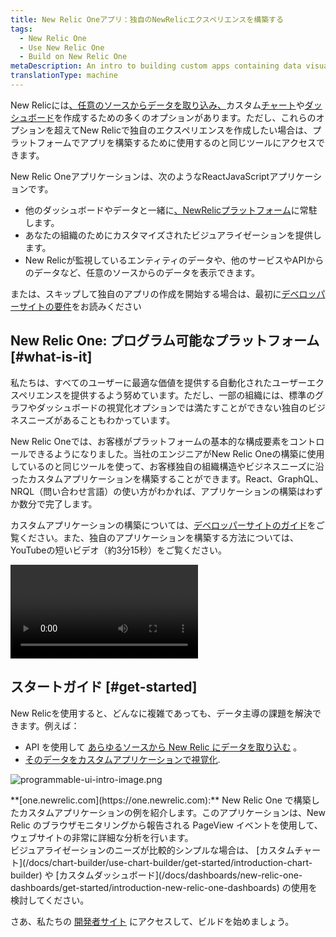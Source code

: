 ```yaml
---
title: New Relic Oneアプリ：独自のNewRelicエクスペリエンスを構築する
tags:
  - New Relic One
  - Use New Relic One
  - Build on New Relic One
metaDescription: An intro to building custom apps containing data visualizations that reside on the New Relic One platform as New Relic One applications.
translationType: machine
---
```



New Relicには[、任意のソースからデータを取り込み、](/docs/data-apis/custom-data/intro-custom-data)カスタム[チャート](/docs/query-your-data/explore-query-data/query-builder/introduction-query-builder)や[ダッシュボード](/docs/query-your-data/explore-query-data/dashboards/introduction-dashboards)を作成するための多くのオプションがあります。ただし、これらのオプションを超えてNew Relicで独自のエクスペリエンスを作成したい場合は、プラットフォームでアプリを構築するために使用するのと同じツールにアクセスできます。

New Relic Oneアプリケーションは、次のようなReactJavaScriptアプリケーションです。

* 他のダッシュボードやデータと一緒に[、NewRelicプラットフォーム](/docs/new-relic-one/use-new-relic-one/get-started/introduction-new-relic-one)に常駐します。
* あなたの組織のためにカスタマイズされたビジュアライゼーションを提供します。
* New Relicが監視しているエンティティのデータや、他のサービスやAPIからのデータなど、任意のソースからのデータを表示できます。

または、スキップして独自のアプリの作成を開始する場合は、最初に[デベロッパーサイトの要件](https://developer.newrelic.com/build-apps/permission-manage-apps)をお読みください

## New Relic One: プログラム可能なプラットフォーム [#what-is-it]

私たちは、すべてのユーザーに最適な価値を提供する自動化されたユーザーエクスペリエンスを提供するよう努めています。ただし、一部の組織には、標準のグラフやダッシュボードの視覚化オプションでは満たすことができない独自のビジネスニーズがあることもわかっています。

New Relic Oneでは、お客様がプラットフォームの基本的な構成要素をコントロールできるようになりました。当社のエンジニアがNew Relic Oneの構築に使用しているのと同じツールを使って、お客様独自の組織構造やビジネスニーズに沿ったカスタムアプリケーションを構築することができます。React、GraphQL、NRQL（問い合わせ言語）の使い方がわかれば、アプリケーションの構築はわずか数分で完了します。

カスタムアプリケーションの構築については、[デベロッパーサイトのガイド](https://developer.newrelic.com/build-apps)をご覧ください。また、独自のアプリケーションを構築する方法については、YouTubeの短いビデオ（約3分15秒）をご覧ください。

<Video
  id="QX7wMf6wTSU"
  type="youtube"
/>

## スタートガイド [#get-started]

New Relicを使用すると、どんなに複雑であっても、データ主導の課題を解決できます。例えば：

* API を使用して [あらゆるソースから New Relic にデータを取り込む](https://developer.newrelic.com/collect-data/collect-data-from-any-source) 。
* [そのデータをカスタムアプリケーションで視覚化](https://developer.newrelic.com/build-apps).

<img
  title="programmable-ui-intro-image.png"
  alt="programmable-ui-intro-image.png"
  src={newRelicOneBrowserAnalyzerExampleApplication0}
/>

<figcaption>
  **[one.newrelic.com](https://one.newrelic.com):** New Relic One で構築したカスタムアプリケーションの例を紹介します。このアプリケーションは、New Relic のブラウザモニタリングから報告される PageView イベントを使用して、ウェブサイトの非常に詳細な分析を行います。
</figcaption>

<Callout variant="tip">
  ビジュアライゼーションのニーズが比較的シンプルな場合は、 [カスタムチャート](/docs/chart-builder/use-chart-builder/get-started/introduction-chart-builder) や [カスタムダッシュボード](/docs/dashboards/new-relic-one-dashboards/get-started/introduction-new-relic-one-dashboards) の使用を検討してください。
</Callout>

さあ、私たちの [開発者サイト](http://developer.newrelic.com) にアクセスして、ビルドを始めましょう。